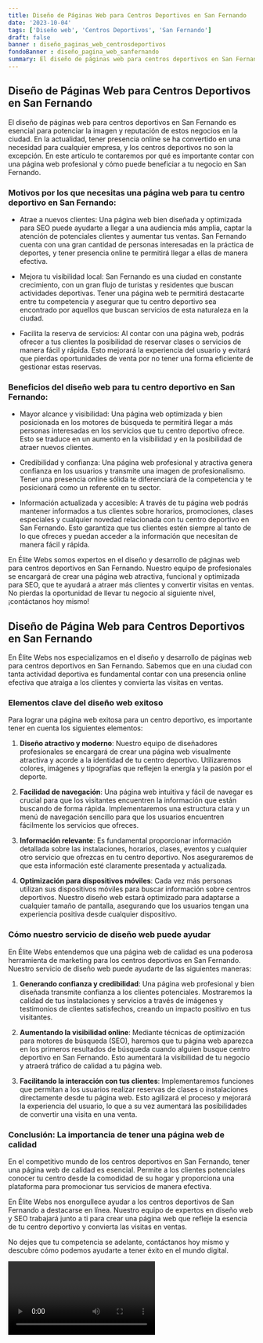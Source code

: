 ```yaml
---
title: Diseño de Páginas Web para Centros Deportivos en San Fernando
date: '2023-10-04'
tags: ['Diseño web', 'Centros Deportivos', 'San Fernando']
draft: false
banner : diseño_paginas_web_centrosdeportivos
fondoBanner : diseño_pagina_web_sanfernando
summary: El diseño de páginas web para centros deportivos en San Fernando es esencial para potenciar la imagen y reputación de estos negocios en la ciudad. En la actualidad, tener presencia online se ha convertido en una necesidad para cualquier empresa, y los centros deportivos no son la excepción. En este artículo te contaremos por qué es importante contar con una página web profesional y cómo puede beneficiar a tu negocio en San Fernando.
---
```


## Diseño de Páginas Web para Centros Deportivos en San Fernando

El diseño de páginas web para centros deportivos en San Fernando es esencial para potenciar la imagen y reputación de estos negocios en la ciudad. En la actualidad, tener presencia online se ha convertido en una necesidad para cualquier empresa, y los centros deportivos no son la excepción. En este artículo te contaremos por qué es importante contar con una página web profesional y cómo puede beneficiar a tu negocio en San Fernando.

### Motivos por los que necesitas una página web para tu centro deportivo en San Fernando:

- Atrae a nuevos clientes: Una página web bien diseñada y optimizada para SEO puede ayudarte a llegar a una audiencia más amplia, captar la atención de potenciales clientes y aumentar tus ventas. San Fernando cuenta con una gran cantidad de personas interesadas en la práctica de deportes, y tener presencia online te permitirá llegar a ellas de manera efectiva.

- Mejora tu visibilidad local: San Fernando es una ciudad en constante crecimiento, con un gran flujo de turistas y residentes que buscan actividades deportivas. Tener una página web te permitirá destacarte entre tu competencia y asegurar que tu centro deportivo sea encontrado por aquellos que buscan servicios de esta naturaleza en la ciudad.

- Facilita la reserva de servicios: Al contar con una página web, podrás ofrecer a tus clientes la posibilidad de reservar clases o servicios de manera fácil y rápida. Esto mejorará la experiencia del usuario y evitará que pierdas oportunidades de venta por no tener una forma eficiente de gestionar estas reservas.

### Beneficios del diseño web para tu centro deportivo en San Fernando:

- Mayor alcance y visibilidad: Una página web optimizada y bien posicionada en los motores de búsqueda te permitirá llegar a más personas interesadas en los servicios que tu centro deportivo ofrece. Esto se traduce en un aumento en la visibilidad y en la posibilidad de atraer nuevos clientes.

- Credibilidad y confianza: Una página web profesional y atractiva genera confianza en los usuarios y transmite una imagen de profesionalismo. Tener una presencia online sólida te diferenciará de la competencia y te posicionará como un referente en tu sector.

- Información actualizada y accesible: A través de tu página web podrás mantener informados a tus clientes sobre horarios, promociones, clases especiales y cualquier novedad relacionada con tu centro deportivo en San Fernando. Esto garantiza que tus clientes estén siempre al tanto de lo que ofreces y puedan acceder a la información que necesitan de manera fácil y rápida.

En Élite Webs somos expertos en el diseño y desarrollo de páginas web para centros deportivos en San Fernando. Nuestro equipo de profesionales se encargará de crear una página web atractiva, funcional y optimizada para SEO, que te ayudará a atraer más clientes y convertir visitas en ventas. No pierdas la oportunidad de llevar tu negocio al siguiente nivel, ¡contáctanos hoy mismo!

<GifSeo />

<Cta />

## Diseño de Página Web para Centros Deportivos en San Fernando

En Élite Webs nos especializamos en el diseño y desarrollo de páginas web para centros deportivos en San Fernando. Sabemos que en una ciudad con tanta actividad deportiva es fundamental contar con una presencia online efectiva que atraiga a los clientes y convierta las visitas en ventas.

### Elementos clave del diseño web exitoso

Para lograr una página web exitosa para un centro deportivo, es importante tener en cuenta los siguientes elementos:

1. **Diseño atractivo y moderno**: Nuestro equipo de diseñadores profesionales se encargará de crear una página web visualmente atractiva y acorde a la identidad de tu centro deportivo. Utilizaremos colores, imágenes y tipografías que reflejen la energía y la pasión por el deporte.

2. **Facilidad de navegación**: Una página web intuitiva y fácil de navegar es crucial para que los visitantes encuentren la información que están buscando de forma rápida. Implementaremos una estructura clara y un menú de navegación sencillo para que los usuarios encuentren fácilmente los servicios que ofreces.

3. **Información relevante**: Es fundamental proporcionar información detallada sobre las instalaciones, horarios, clases, eventos y cualquier otro servicio que ofrezcas en tu centro deportivo. Nos aseguraremos de que esta información esté claramente presentada y actualizada.

4. **Optimización para dispositivos móviles**: Cada vez más personas utilizan sus dispositivos móviles para buscar información sobre centros deportivos. Nuestro diseño web estará optimizado para adaptarse a cualquier tamaño de pantalla, asegurando que los usuarios tengan una experiencia positiva desde cualquier dispositivo.

### Cómo nuestro servicio de diseño web puede ayudar

En Élite Webs entendemos que una página web de calidad es una poderosa herramienta de marketing para los centros deportivos en San Fernando. Nuestro servicio de diseño web puede ayudarte de las siguientes maneras:

1. **Generando confianza y credibilidad**: Una página web profesional y bien diseñada transmite confianza a los clientes potenciales. Mostraremos la calidad de tus instalaciones y servicios a través de imágenes y testimonios de clientes satisfechos, creando un impacto positivo en tus visitantes.

2. **Aumentando la visibilidad online**: Mediante técnicas de optimización para motores de búsqueda (SEO), haremos que tu página web aparezca en los primeros resultados de búsqueda cuando alguien busque centro deportivo en San Fernando. Esto aumentará la visibilidad de tu negocio y atraerá tráfico de calidad a tu página web.

3. **Facilitando la interacción con tus clientes**: Implementaremos funciones que permitan a los usuarios realizar reservas de clases o instalaciones directamente desde tu página web. Esto agilizará el proceso y mejorará la experiencia del usuario, lo que a su vez aumentará las posibilidades de convertir una visita en una venta.

### Conclusión: La importancia de tener una página web de calidad

En el competitivo mundo de los centros deportivos en San Fernando, tener una página web de calidad es esencial. Permite a los clientes potenciales conocer tu centro desde la comodidad de su hogar y proporciona una plataforma para promocionar tus servicios de manera efectiva.

En Élite Webs nos enorgullece ayudar a los centros deportivos de San Fernando a destacarse en línea. Nuestro equipo de expertos en diseño web y SEO trabajará junto a ti para crear una página web que refleje la esencia de tu centro deportivo y convierta las visitas en ventas.

No dejes que tu competencia se adelante, contáctanos hoy mismo y descubre cómo podemos ayudarte a tener éxito en el mundo digital.

<Video />

<CtaBot job='Centros Deportivos' city='San Fernando'/>

<Gmaps query='San Fernando+españa+maps' />